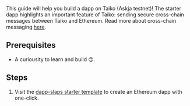 This guide will help you build a dapp on Taiko (Askja testnet)! The starter dapp highlights an important feature of Taiko: sending secure cross-chain messages between Taiko and Ethereum. Read more about cross-chain messaging [here](/docs/concepts/bridging).

## Prerequisites

- A curiousity to learn and build 🙃.

## Steps
1. Visit the [dapp-slaps starter template](https://github.com/d1onys1us/dapp-slaps) to create an Ethereum dapp with one-click.
